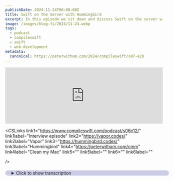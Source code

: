 ```yaml
---
publishDate: 2024-11-24T00:00:00Z
title: Swift on the Server with Hummingbird
excerpt: In this episode we sit down and discuss Swift on the server with a focus on Hummingbird.
image: /images/blog-fi/2024/11-24.webp
tags:
  - podcast
  - compileswift
  - swift
  - web-development
metadata:
  canonical: https://peterwitham.com/2024/compileswift/s07-e20
---
```



<iframe
  width="100%"
  height="180"
  frameborder="no"
  scrolling="no"
  seamless=""
  src="https://share.transistor.fm/e/93da68b7"
></iframe>

<Player />

<CSLinks
  link1="https://www.compileswift.com/podcast/s06e12/"
  link1label="Interview episode"
  link2="https://vapor.codes/"
  link2label="Vapor"
  link3="https://hummingbird.codes/"
  link3label="Hummingbird"
  link4="https://peterwitham.com/cmm"
  link4label="Clean my Mac"
  link5=""
  link5label=""
  link6=""
  link6label=""

/>

<details>
  <summary
    style="
     margin-top: 20px;
     margin-bottom: 80px;
     padding-left: 20px;
     border-radius: 10px;
     border-width: 1px;
     border-color: rgb(255,255,255,0.2);
     width: 100%;
     background-color: rgb(0, 0, 128, 0.2);
"
  >Click to show transcription</summary>

#### Transcription

<cite>Peter:</cite>
<time>00:02</time>
<p>What's up everybody? Welcome to the Compile Swift Podcast. We have another special episode here for you. We're gonna focus on some server side rules today, but first of all, Geoff, how are you doing?</p>
<cite>Geoff:</cite>
<time>00:14</time>
<p>Yeah. I got a new release of my app out, actually earlier than I expected it to. I accidentally clicked the checkbox or left the checkbox on that was go ahead and roll out the app as soon as it's available. And it went out, and I didn't expect it to go out. So everybody's gonna get the, like, social media push a couple days late.</p>
<cite>Geoff:</cite>
<time>00:34</time>
<p>But, you know, hey, it's not like anybody reads release notes anyway. Right?</p>
<cite>Peter:</cite>
<time>00:40</time>
<p>Right. Right. And and did you have one of those moments where you're like, oh, wait. Dang. Did I did I publish everything on the back end?</p>
<cite>Peter:</cite>
<time>00:47</time>
<p>Is you know, did I take it all?</p>
<cite>Geoff:</cite>
<time>00:49</time>
<p>Thankfully, there was no back end needed required. But, yeah, I was actually Sweet. At lunch with a friend of mine, and he's like, oh, hey. I saw the new update was out. And I was like, oh, you you I think you're on my test flight.</p>
<cite>Geoff:</cite>
<time>00:59</time>
<p>You asked me in the test flight build. And he's like, no. That's that's not what I mean. And Oh. Yeah.</p>
<cite>Geoff:</cite>
<time>01:03</time>
<p>Sure enough, we looked in the App Store and yeah. No. It was in the App Store. So whoops. But, hey.</p>
<cite>Geoff:</cite>
<time>01:10</time>
<p>You know what? It's not the end of the world. You know, I I didn't didn't get to do my last minute testing that I wanted to do. Didn't get to, have my release notes up and ready to go. Didn't have, you know, social media stuff pushed, but it it you know, people will get that on the day that it's supposed to be released, which is tomorrow as I record.</p>
<cite>Geoff:</cite>
<time>01:31</time>
<p>And, just, you know, I can always follow-up any bugs that I didn't catch later. So I was just gonna say not the ideal way to go, but it it could've been worse.</p>
<cite>Peter:</cite>
<time>01:41</time>
<p>Well, it's funny because, you know, you can't complain about these things. Because if you used to complain, right, quite rightly, Apple folks would be like, look, you folks, you complain when the app review is too long, so we speed things up for you. And now you're complaining that we do it efficiently. Which one do you want? Right?</p>
<cite>Geoff:</cite>
<time>01:59</time>
<p>No. I I the app review, like, that was exactly why I submitted it early. It's like I want the app review out. I want it to be ready to go, and then I take my time after app review to get everything ready to go. And the entire problem was just that Apple has this checkbox there to say, once it's ready, let me click it, or once it's ready, go ahead and put it out on your own.</p>
<cite>Geoff:</cite>
<time>02:22</time>
<p>And I just apparently had it set to go ahead and roll it out automatically, and that was not what I wanted. But, hey. That's I just need to be able to double check that better next time.</p>
<cite>Peter:</cite>
<time>02:35</time>
<p>Totally get it because I never as far as I can recall, which is quite a while now, I have never done an automatic release. I I'm just too afraid of it being at an awkward moment. You know? I think what happened was the last release before that may</p>
<cite>Geoff:</cite>
<time>02:52</time>
<p>have been, like, a big bug fix release, and I wanted that one out as soon as possible. And then I just did not set the, the checkbox back is what happened, I believe. Yeah. Because, the release prior to this 24 dot 5 was, the fix for Apple Watch Sync and for Apple Wallet export not working with a particular set of barcodes. And so I was like, oh, crap.</p>
<cite>Geoff:</cite>
<time>03:22</time>
<p>You know? Apple Wallet was like this big thing, and then I'm gonna ship it, and then everybody's gonna be like, well, it doesn't work with this barcode. Like so I wanted to get a fix out as fast as I possibly could. And so I submitted it to Apple, did the expedited review, and had the checkbox on that go ahead and ship it immediately as soon as it's done because, you know, if I'm submitted this and then I go to bed and Yeah. It's the middle of the night, I don't want people to have to wait an extra 8 hours or whatever.</p>
<cite>Geoff:</cite>
<time>03:50</time>
<p>So, yeah, that one rolled out whenever it was available. And, unfortunately, it remembers what your preferences was, and that was not what I wanted this time.</p>
<cite>Peter:</cite>
<time>03:58</time>
<p>See, it's funny because as you're saying that, I I was just asking myself, you know, am I am I happy that it remembers or not? And, honestly, I don't know. Yeah. Yeah.</p>
<cite>Geoff:</cite>
<time>04:10</time>
<p>I I guess it's one</p>
<cite>Peter:</cite>
<time>04:11</time>
<p>of those times where it's like, no. I think I'd rather be defaulted to the safest option. But then, I bet there's plenty of people out there that are like, just just ship the darn thing. Alright. Okay.</p>
<cite>Peter:</cite>
<time>04:24</time>
<p>Let's get into this. So, we are covering a topic. We've covered this before on the podcast many times, and I wanna give sorry? You've covered it. I'm trying to be inclusive.</p>
<cite>Geoff:</cite>
<time>04:38</time>
<p>Yeah.</p>
<cite>Peter:</cite>
<time>04:39</time>
<p>Yeah. I'm I'm thinking about your feelings, you know.</p>
<cite>Geoff:</cite>
<time>04:42</time>
<p>Perfect.</p>
<cite>Peter:</cite>
<time>04:43</time>
<p>First time ever. Right? It's like, really? Now is the moment you choose to do that? Yeah.</p>
<cite>Peter:</cite>
<time>04:48</time>
<p>Really? Yeah. So we've had, you know, Janis on the show before. We'll put a link in the show notes to this from the Hummingbird, project. And, yes, we are talking about switch on the server.</p>
<cite>Peter:</cite>
<time>05:02</time>
<p>We are gonna primarily focus on Hummingbird, in this episode. However, I'm sure many of you out there will be screaming, what about this? What about vapor? What about that? Yes.</p>
<cite>Peter:</cite>
<time>05:14</time>
<p>And and a lot of those have been covered before and, of course, there are many options, But, we have our reasons for focusing on this one. Primarily, Geoff has been using this. So let's let's dive into this here. But like I say, we'll put a link in the show notes, to where everything like we usually do. But there is this episode with Janis where I'm talking about the Swift server group as well.</p>
<cite>Peter:</cite>
<time>05:34</time>
<p>A lot of push behind that project, but let's dive in here. You know, let's start at the beginning, Geoff. So you are actually using this in production. Right? And I think that's really important to folks because we all do this as developers.</p>
<cite>Peter:</cite>
<time>05:47</time>
<p>We play with things. Right? But you're going up that whole other level when you're like, okay. It's in production now. So, you wanna talk about that?</p>
<cite>Geoff:</cite>
<time>05:56</time>
<p>Yeah. So I'm actually running a couple different services in production right now. I have a mix of both Vapor Services and Hummingbird, and we'll get into the difference between those two projects in a bit. But, yeah, my, by far, most used one is in Hummingbird. That is that is the most recent one that I've done, and it is used by my, most recent app, Bark.</p>
<cite>Geoff:</cite>
<time>06:22</time>
<p>And so it is seeing a lot more use than any of the vapor services are themselves. But, yeah, I've been I've been running both of these in production for a while now, and I think I have some, opinions on how they've worked and how they've been, done and kind of the benefits and drawbacks to each of them. So</p>
<cite>Peter:</cite>
<time>06:46</time>
<p>Well, I think, you know, the first natural question and this always comes up and and to be fair, this is one that that I ask myself quite often too, which is why use Swift on the server at all? Now this is a difficult one to answer, I think, because it it falls in that bucket like why use anything at all on a server. Right? Replace it with language x and I don't mean that social media website. You know, there's yeah.</p>
<cite>Peter:</cite>
<time>07:14</time>
<p>You got a million options available to you on the web. Personally, I have not shipped anything with Swift, not because there's anything against it, but, you know, I'm I'm just so used to all those other web languages having a web background to begin with. So let's dive in and talk about, you know, that that primary question, why use Swift at all on the server?</p>
<cite>Geoff:</cite>
<time>07:39</time>
<p>I mean, I think I'm gonna give the easiest possible answer upfront, and that is it's personal preference. I am the only person who has to work on this, and therefore, what I say goes. And therefore, I'm choosing this particular option over any of the other options that I have.</p>
<cite>Peter:</cite>
<time>07:56</time>
<p>So I'm gonna jump in there because, you know, this is something a lot of folks, you know, we all know this, Internet people. Right? Oh, you should use x. Why are you using y? You've hit on, I think, the key argument for just about everything right there.</p>
<cite>Peter:</cite>
<time>08:11</time>
<p>If you're the one maintaining it and you're the one that's building it and you're the one with the knowledge of Swift in this case, there is no wrong answer for whatever you choose. And I I just want to jump in there and point that out because I'm sure it'll come up. Right? There there there are those people on the Internet. But I think that that is the perfect answer for so many things as to why use this at all for whatever.</p>
<cite>Peter:</cite>
<time>08:36</time>
<p>So thank you for putting that out there folks. Right? You know, you go with what you're comfortable with. Simple as that. Don't listen to other people.</p>
<cite>Peter:</cite>
<time>08:44</time>
<p>Right? What's up everybody? I wanna tell you about clean my Mac by Macport. Now I have been using this for years. So many years that I don't even remember at this point.</p>
<cite>Peter:</cite>
<time>08:56</time>
<p>But if you're a Mac user and you don't have this tool, trust me, you need it. So let me tell you what you can do with this. Now, when I open up the application, not only is the UI absolutely gorgeous, but I run SmartCare and all I got to do is open the app, click on SmartCare and hit the scan button. Now, when I do that, what's gonna happen it's gonna analyze my system and it's gonna go through and it's gonna look for junk. It's gonna check to make sure that I don't have any malware or anything like that on my Mac.</p>
<cite>Peter:</cite>
<time>09:30</time>
<p>It's gonna run some performance checks. It's gonna go through and check for application updates and then it's also gonna give me the option to look at what I would call the clutter on my machine, kind of my files, right? The stuff that that I put there and I'm not kidding you, every time I run this and I run this at least once a week, it will find at least a couple of gigs worth of junk files to clean out. And all I gotta do is to tell it go ahead and run and it'll clean out the junk files. The other day when I ran it, it found 6 gig of files and believe me when I tell you I am meticulous about keeping junk off of my machine and it will just find this stuff splattered all over different folders and then it'll run the performance checks like I say and it'll just look and see if there's anything that it thinks needs to be done.</p>
<cite>Peter:</cite>
<time>10:25</time>
<p>It'll let me know about any app updates and I can just have it update them for me. Now on top of that, there are other tabs. There's the cleanup tab and it'll go in there and you can tell it to do various cleanup operations for you. Again, it's gonna run an analysis. As developers, we all know about Xcode and how much space it takes up, but you will be amazed about the amount of files that can build up and caches over time that you just don't think about and you know, they just don't clean themselves up very well and again, it'll go through there and save me gigabytes of space.</p>
<cite>Peter:</cite>
<time>11:04</time>
<p>It's absolutely unbelievable. The performance tab is fantastic. It'll run things like flushing the DNS for me and it'll run the maintenance scripts. It'll check disk permissions for issues there and all of those things to give you every ounce of performance out of your machine. And if all of this sounds good to you and it should if you're a Mac user, like I say, I consider this like one of my first installs.</p>
<cite>Peter:</cite>
<time>11:28</time>
<p>You can go to petawhidham.comforward/cmm and that's gonna jump you to the right spot where you can go in and you can try out Clean My Mac. You'll get a 7 day free trial. Personally, like I say, every time they bring out a new version, it's an instant upgrade for me. So again, go to peterwedham.comforward/ cmm and get started with Clean My Mac today.</p>
<cite>Geoff:</cite>
<time>11:55</time>
<p>Yep. Yeah. And so what I'll give is the reasons behind some of this personal preference, but again, I am not out here selling that Swift is the one best way to do web back end services because the answer is there is not one best way. It all comes down to benefits and trade offs and and all of that. And you ultimately have to use what you or your team or your company are comfortable with, and what you're doing for that versus the trade offs that you would see versus using a different language.</p>
<cite>Geoff:</cite>
<time>12:33</time>
<p>And so I'm gonna tell you what I like about Swift on the server. But, again, these are there's a lot of different projects out there. There's a lot of different things that you could do out there, and it's ultimately gonna come down to your own calculus as to what you actually use. One of the things that I really like about Swift on the server versus, some of the more popular languages out there for server side back end stuff is the existence of a compiler. We have a lot of the web tools out there are interpreted tools, whether that's JavaScript or Python, and there are some languages out there that are upfront compiled.</p>
<cite>Geoff:</cite>
<time>13:12</time>
<p>So you've got Rust is obviously the big hot new thing these days.</p>
<cite>Peter:</cite>
<time>13:16</time>
<p>Mhmm.</p>
<cite>Geoff:</cite>
<time>13:16</time>
<p>And Golang is a little bit, more, it it's not quite as up and coming as Rust is, but it's definitely around there as well. Another project that is very similar to that. And having a compiler allows for better performance overall, because everything's compiled ahead of time. It's not being interpreted, and it allows you to have a bunch of stuff that is caught earlier in the code base. So you don't have to actually run all of your code.</p>
<cite>Geoff:</cite>
<time>13:48</time>
<p>You don't have to write a bunch of tests just to make sure that simple stuff like, oh, this variable doesn't actually exist. You know?</p>
<cite>Peter:</cite>
<time>13:56</time>
<p>You</p>
<cite>Geoff:</cite>
<time>13:56</time>
<p>get a lot of that kind of stuff, quote unquote, for free.</p>
<cite>Peter:</cite>
<time>14:00</time>
<p>And security too.</p>
<cite>Geoff:</cite>
<time>14:02</time>
<p>Yeah. And so I I like the, benefits of compiled languages there. And again, like I said, there's a lot of compiled languages that you can also use. So that's just one thing that I like about Swift, and and obviously with that you get all of the benefits of the Swift compiler with all of the type safety, and all of the new concurrency safety stuff that you have in Swift 6, that kind of thing, that all of the things that the Swift compiler helps you with for your client side code, it can also help you with for your server side code. So compiler, that's the main thing that that I love there.</p>
<cite>Geoff:</cite>
<time>14:39</time>
<p>The other thing I I know a lot of people are gonna think about, and I I have not found this quite as useful as you might think ahead of time, but it's still worth mentioning, is the limited potential to share code across code bases. And I have found a little bit of that possible in my tools. You can make Swift packages that are just regular raw Swift packages and share them between the two services. And I would say that with that, you get kind of this sliding scale of how well you can actually share your code.</p>
<cite>Peter:</cite>
<time>15:15</time>
<p>Mhmm.</p>
<cite>Geoff:</cite>
<time>15:15</time>
<p>And so models, if you just have, like, a struct that's got codable conformance, it's pretty easy to share. You just have a whole library that is just your models that all conform to codable. It works exactly the same on server versus on your client. Use that code directly in both places. Your business logic, so this would be your controller in an MVC world or your view model in an MVVM world.</p>
<cite>Geoff:</cite>
<time>15:41</time>
<p>Those are dependent on kinda how tightly you couple with the system, but there is some of that there. I have a SVG. Well, I have an image rendering portion to my server that is run on both the server and the client, and I have it going basically to a intermediate level of saying, like, this is what is represented in this image. And from there, I then split that apart between server and client. But it does get me a decent chunk of the way there, and that is something that I can share across these two libraries.</p>
<cite>Geoff:</cite>
<time>16:20</time>
<p>And then, obviously, the end result of an image rendering, that's your view. That's what's being displayed. That's not happening. There's not a whole lot of sharing of code view wise between SwiftUI and Swift on the server.</p>
<cite>Peter:</cite>
<time>16:33</time>
<p>Mhmm.</p>
<cite>Geoff:</cite>
<time>16:33</time>
<p>So, yeah. Like I said, models, super easy. Business logic, meh. And then views, it's just not gonna happen. That's true of a lot of these kinds of shared code things.</p>
<cite>Geoff:</cite>
<time>16:46</time>
<p>So if you're sharing code between a Rust project, for example, I feel like a lot of the same sort of stuff is gonna happen. The one contrast would be JavaScript. You have server side rendering versus client side rendering. You can actually share a lot of those codes depending on the framework that you're using. If you're using something like React, for example, I know that you totally can share Vue code across the 2.</p>
<cite>Geoff:</cite>
<time>17:06</time>
<p>But, a lot of the projects are gonna be more similar to what Swift does, where, yeah, it's it's back end type stuff that is easily shareable between the 2.</p>
<cite>Peter:</cite>
<time>17:16</time>
<p>Yeah. I mean, you're you know, you're in the Swift environment. Right? And so, therefore, naturally, you're gonna be using a lot of the techniques and skills and, you know, different architecture ways that we are used to using in Swift is going to apply here. Right?</p>
<cite>Peter:</cite>
<time>17:33</time>
<p>And so like you say, you know, I think it's fair to say there are some things that don't translate across to the server side quite as well as they would with other languages, but that's kind of by design, I think. Right? For me, when I think about, like, Swift on the server, my brain automatically goes to APIs first, for example.</p>
<cite>Geoff:</cite>
<time>17:55</time>
<p>And yeah. And so I I think you you hit on something there, which is, does using Swift on the server make sense at all if you're not already in the Swift ecosystem? And I would say there's benefits, and they're the same benefits that you get from the Swift compiler as a whole, but ultimately, I don't know that I would choose Swift on the server as my default given I don't use Swift anywhere else. It's more just, hey, I'm familiar with this language. I know the ins and outs of this language.</p>
<cite>Geoff:</cite>
<time>18:27</time>
<p>I know some of the quirks and oddities, and so I'm much more comfortable with that than, say, Rust, which I know very little to nothing about. I'm not gonna pick up that whole language just to use it on my server. I don't think that I would if I were not somebody who is already familiar with Swift, I don't know that I would do the same thing with Swift on the server. I would not pick up Swift just for server type stuff.</p>
<cite>Peter:</cite>
<time>18:53</time>
<p>I do agree with that and I'd throw in there as well if, you know, because we get asked this question a lot. If you're someone who's like, hey, I I don't know anything about Swift and I wanna get into Swift, I wouldn't start with the server side Swift as a way to kind of your gateway into learning Swift. I I would recommend that you go and start building apps client side first. Learn those techniques. And the reason I say that is, yes, whichever one you do, you you are learning Swift.</p>
<cite>Peter:</cite>
<time>19:28</time>
<p>No no question there. But I think that you learn some disciplines and certain ways of doing things from client side, but, I don't know. You may disagree.</p>
<cite>Geoff:</cite>
<time>19:39</time>
<p>You do have one nice benefit with Swift on the server that you don't have with apps per se is that you can start learning Swift on the server without having a Mac, and that is something that that is really a limitation to, being able to build, say, an iOS or a Mac app. That being said, I would still suggest that even if that's part of what you're trying to learn there, I would still start with command line tools, something simple. You know, I'm generating a bunch of text or I'm making an API request, I'm doing something else with that. I would start there rather than hopping straight into Swift on the server even if you are wanting to start building Swift and learning Swift without having a Mac. You can get into doing Swift on Linux for a bunch of other cool stuff and then build on the server on top of that once you're more familiar with the language as a whole.</p>
<cite>Geoff:</cite>
<time>20:36</time>
<p>And then, yeah, if you ultimately obviously wanna get into iOS apps or Mac apps, you're gonna need a Mac in order to do that development on. But, I I think that, yeah, there are ways to get started with Swift on Linux that are not hopping straight to running web servers.</p>
<cite>Peter:</cite>
<time>20:52</time>
<p>Alright. Okay. Fair point. Yeah. Okay.</p>
<cite>Peter:</cite>
<time>20:55</time>
<p>Yeah. Folks, I'm not saying run out and buy a Mac. Just start learning Swift that way. The and and, actually, we'll touch on this more when we get to, you know, setting this thing up. But, since you've raised it there, a key thing to note in in what Geoff said there is yeah.</p>
<cite>Peter:</cite>
<time>21:13</time>
<p>Right? You can run this on Linux. Right? In fact, arguably one of the best ways server side to do this. You know, again, there are folks out there who are always surprised to learn that Swift is not just an Apple, OS based language.</p>
<cite>Peter:</cite>
<time>21:31</time>
<p>Yes. You can run it on Windows and absolutely you can run this on Linux as well. And I do agree with you, for example, Swift scripting. Hey, great way to get into it from the terminal. Right?</p>
<cite>Peter:</cite>
<time>21:45</time>
<p>You you definitely don't have to be on a Mac for that. Yeah.</p>
<cite>Geoff:</cite>
<time>21:48</time>
<p>So yeah. Peter, do you wanna talk a little bit about what the, options are out there as far as Swift on the server projects? I know there are kinda 2 big projects out there. You mentioned them already. Do you wanna kinda go into the differences between them?</p>
<cite>Peter:</cite>
<time>22:03</time>
<p>Yeah. Sure. So, there are the the 2 big ones that I think, you know, certainly the most well known are Vapor and Hummingbird. Again, I think I'm I'm trying to recall. I don't think I've done an episode on Vapor but we have certainly covered Hummingbird with some of the Swift Server group before.</p>
<cite>Peter:</cite>
<time>22:24</time>
<p>Vapor is the one that has been around I'm gonna say the longest of these 2 and I'll explain why in a second. So therefore, you know, both of these have good communities. Arguably, Vapor has a bigger community, which is always important with these things just because it's been around longer and and certainly it's the most well known although I think that's changing now. It is definitely a very opinionated very structured, way of doing things. We I would say, with Vapour, the approach is you are gonna do it the way they want you to.</p>
<cite>Peter:</cite>
<time>23:03</time>
<p>That's it. Right? And I'm not saying that's a bad thing, but you are definitely gonna have to follow the rules.</p>
<cite>Geoff:</cite>
<time>23:11</time>
<p>Right? It definitely gives you more structure to build on. I I think that is the the nice way of putting that, which is Yeah. Yeah. It is very strongly opinionated, as you say, but strong opinions mean constraints, and constraints make it easy to build in some sense.</p>
<cite>Geoff:</cite>
<time>23:26</time>
<p>So, yeah. Both the benefit and the the downside to being much more opinionated.</p>
<cite>Peter:</cite>
<time>23:32</time>
<p>Yeah. Absolutely. Vapor is, I would say, an easier one. Like I say, it's got obviously, because it's been around longer, it's a massive amount of documentation out there. There are examples, I would say, of just about any, style of app that you think you might want to build.</p>
<cite>Peter:</cite>
<time>23:52</time>
<p>I'm I'm willing to bet there's a code example out there. Right? To best of my knowledge as well, you know, Vapor is 1 depending on how how you want to do this, you can just run it natively. You can just install we'll get into the installing process but you can install it on your machine or your server. And other options, of course, you can, you know, there are pre built Docker images, if I remember rightly, that you can just spin up and, hey, away you go.</p>
<cite>Peter:</cite>
<time>24:21</time>
<p>Right? So you've got those as options as well, plus different, you know, custom ways and but you're gonna find a lot out there on that. Now talking about Hummingbird, Hummingbird is on version 2 now. It is Hummingbird, from what I can remember talking with Janis is, you know, Hummingbird is very much inspired by Vapor. And in fact, I know from what he was saying, the 2 groups work closely together.</p>
<cite>Peter:</cite>
<time>24:50</time>
<p>Right? It's not like they're in competition here. They they they they borrow and learn from each other. So, you know, whichever one you go with, you are definitely getting into an ecosystem. And just like so many things, I will mention this quickly, on the Swift side, there's there's no competition here.</p>
<cite>Peter:</cite>
<time>25:10</time>
<p>There's just a willingness on both sides to see both projects succeed because they benefit from each other. Right? But Hummingbird has, in my opinion, really nice documentation, great explanations and walkthroughs for getting started. Now I will say that, you know, you should definitely have at least a basic understanding and of Swift. And what I mean by that is you don't have to have anything fancy.</p>
<cite>Peter:</cite>
<time>25:40</time>
<p>Right? But you're gonna see a lot of code on both of these thrown at you very quickly. Take your time, but Hummingbird has great series of tutorials. There are examples. They do, you know, the classic to do example, which, hey, at least you're doing an app that we're all familiar with.</p>
<cite>Peter:</cite>
<time>25:58</time>
<p>Right? It's like the one up from the the hello world. Hummingbird version 2 supports, and and actually draws from quite heavily. Right? Swift, concurrency.</p>
<cite>Peter:</cite>
<time>26:11</time>
<p>So Swift 6, for example, right, where, you know, concurrency is the word of the day, right? And, yes, I know it's been around for a while in that but they definitely draw heavily from there. So you're getting all of the the nice features from the more recent versions of Swift as well, but that's kind of the primarily, the breakdown of both of them. Now either one is exceptionally good in in my opinion. Like I said, we're gonna talk we've we've discussed Hummingbird in this one because that's what we're focusing on, but you are gonna have a great experience with either of these.</p>
<cite>Peter:</cite>
<time>26:47</time>
<p>But, Geoff is there anything you wanna throw in there?</p>
<cite>Geoff:</cite>
<time>26:49</time>
<p>No. Like you said, this they're both great at their job of being a Swift web server. It really is it it really does come down to whether you like the more structure heavy paradigm of something like Vapor, or whether you prefer the more bring your own architecture style of design that Hummingbird has. And really both have their fan bases, and so they both work great. Another thing that is great about these two tools kinda bill being built on a similar foundation is there's a lot of libraries out there, and they a lot of them really do work with both.</p>
<cite>Geoff:</cite>
<time>27:26</time>
<p>They can both talk to these databases through the same ORM, Fluent, and they just have a very similar way of communicating with those. They both have their own HTML templating library. Vapor has its own kinda more swifty type one. Hummingbird has one that's based on a more open standard called mustache. They both have their own authentication libraries.</p>
<cite>Geoff:</cite>
<time>27:49</time>
<p>There's a wide set of libraries available that you can use with either one of these frameworks that are just built for Swift in general. I know there's some, like, a MongoDB library that you could just straight up use with either one, and it doesn't have a preference to either or the other.</p>
<cite>Peter:</cite>
<time>28:07</time>
<p>So Yeah.</p>
<cite>Geoff:</cite>
<time>28:08</time>
<p>Both of these communities work very well together, and I think that that's a, great for both of them. I I I'm happy to see that there are 2 vibrant ecosystems out there building tools for Swift on the server.</p>
<cite>Peter:</cite>
<time>28:21</time>
<p>Alright. Here it is. The one thing that I cannot do without every day, and that is my coffee. Anyone that knows me or anyone that's listened to any of my podcasts or anything else knows that I absolutely cannot operate without my coffee, and I love good coffee. So here's the deal.</p>
<cite>Peter:</cite>
<time>28:38</time>
<p>I'm gonna give you one free bag of coffee by going to peterwidham.comforward/coffee. There is a wonderful company out there that follows the fair trade practices, helps out a lot of independent roasters of all sizes, and the operation is simple. What you do is you're gonna go to to peterwhidham.comforward/coffee. You sign up there. You get a free bag of coffee sent to you, yes, in return.</p>
<cite>Peter:</cite>
<time>29:06</time>
<p>They say thank you to me by giving me some coffee, but that's not the reason I'm doing this. The reason I'm doing this is because I have found so many good coffees that I just would never have come across, heard about or experienced without this service. Trade coffee is just fantastic. You know, there are plenty of places out there. We all know them that supply coffee, good coffee.</p>
<cite>Peter:</cite>
<time>29:32</time>
<p>You can go to the store, get the coffee. But there is nothing better than discovering new independent roasters and supporting them, discovering new flavors of coffee, new grinds for You can set it up. It's very smart. You tell it the kind of coffee you like and over time it gets better and better as it trains in on your selections and your choices and gives you exactly the coffee you're looking for and recommending new ones that that will be very similar. Every time I get a new packet of coffee, I go through and afterwards I try the coffee, I go through the service and I say, look, I loved this coffee.</p>
<cite>Peter:</cite>
<time>30:09</time>
<p>I thought this coffee was okay or I say, look, I've This was really not for me. And every time I do that, it makes the service a little more accurate on the next selection for me. So again, just go to peterwhidham.comforward/coffee. Get your free bag of coffee today. If you're a coffee lover, you're gonna really appreciate this service.</p>
<cite>Peter:</cite>
<time>30:28</time>
<p>I have been using it for years at this point and thoroughly recommend it. So for example, Hummingbird, if you go to the the website, and of course we'll put links in the show notes, but hummingbird dot codes, there's an ecosystem tab and they list on there a lot of official extensions that they have in there. Just to, you know, give you a couple of examples. Right? Some of these should be familiar, but should also make you feel comfortable.</p>
<cite>Peter:</cite>
<time>30:54</time>
<p>So, WebSockets. Right, Redis, you know, those are in there. Like you mentioned, there's a fluent ORM, covers many databases. I would say arguably, in my opinion, all of the common ones that you're likely to want to use or certainly encounter in production, and there's some others that we'll talk about later but there's plenty of support in there and of course packages as well. Yes, that exists on Vapor.</p>
<cite>Peter:</cite>
<time>31:24</time>
<p>I'm mentioning it in particular on Hummingbird because I think they do a good job at highlighting lots of key areas for anybody with a web developer background. You're gonna feel comfortable pretty quickly. Okay. So let's talk about how you install and get these set up. We're gonna we're gonna jump in here.</p>
<cite>Peter:</cite>
<time>31:43</time>
<p>Again, we're gonna sort of do a comparison between the 2. We're not favoring either one. We just want to give you an experience of, what it's like to set both of these up. So, Geoff, go for it.</p>
<cite>Geoff:</cite>
<time>31:53</time>
<p>Yeah. And I I think both of these, their install process goes very much towards their kind of philosophies as a whole. And so, yeah, we'll we'll see it as as, I describe them. So Vapor has this command line tool. It's literally just called Vapor, and you install that tool on macOS.</p>
<cite>Geoff:</cite>
<time>32:11</time>
<p>People are gonna be well familiar with this. It's just brew install Vapor. On Linux, if you're building from Linux, you actually have to build it from source, but it seems like it's fairly simple. You just git checkout and run make install. And, if you are running on Linux and you don't want to have to deal with the make install stuff, you can also have a Docker image, and that Docker image, you would just pull it down.</p>
<cite>Geoff:</cite>
<time>32:35</time>
<p>You can start building inside the Docker dev container, and it just already has Vapor installed. So that's another option whether you're I'm it is running in Linux, whether you're running Docker, the host on macOS or on Linux, that is another option there to have it all self contained. And from there, you have your tool installed, and you can kinda just run Vapor new, and that walks you through this, like, command line wizard tool, and it says, do you what do you wanna name this? What, are you building? Do you need a database connection?</p>
<cite>Geoff:</cite>
<time>33:06</time>
<p>Do you need HTML templating? Do you need all of these things? And it will generate a project for you, install all the proper libraries, and give you a project folder that you can go ahead and work with. And it's got all of the structure already built in, and it tells you, like, oh, here's where you're gonna add your controllers, here's where you're gonna do whatever, and has a whole project ready for you. With Hummingbird, on the other hand, you have just a simple library, and you are on your own to create your own Swift package project exactly the way that you would create any other Swift project, and then you just add the Hummingbird libraries that you need to that existing project.</p>
<cite>Geoff:</cite>
<time>33:48</time>
<p>Alternatively, they do have a git project template that you can just pull down that project template and start from there. But, really, Hummingbird is simple enough that all you do is you create your Swift package project however you want to any other way, and then you just add the library that you need. And you're off and running with a hummingbird project.</p>
<cite>Peter:</cite>
<time>34:08</time>
<p>Yeah. I I mean, definitely like this, you know, the Swift package manager, hopefully, by now, we're we're all feeling reasonably comfortable with it to a certain degree. And and that, obviously, with newer versions of Xcode, makes it a lot easier to manage as well. I think when I did it, I think I pulled down the template, if I remember rightly.</p>
<cite>Geoff:</cite>
<time>34:30</time>
<p>Yeah. And and I think Vapor may, for one thing, predate Xcode's better handling of Swift package manager. But, additionally, Vapor also has a lot more individual libraries for handling a lot of smaller particular stuff. And so having that tool there is a lot more helpful for making sure that you have all of the libraries that you need. And so that's that's why Vapor has this tool, whereas Hummingbird is more just do whatever you want, fork it, grab it, do your project, project build.</p>
<cite>Peter:</cite>
<time>35:01</time>
<p>Yeah. It really is a case of which whichever way you wanna go. Right? Whichever one you're more comfortable with. Again, as you, the developer, you make the decisions for you or, you know, discuss them with your team if you're a team.</p>
<cite>Peter:</cite>
<time>35:13</time>
<p>For sure. Yeah. I would think though by the time you get to this install stage, you've probably made a pretty good evaluation of which one you wanna go with. However, if you have the time, hey, try them both. Right?</p>
<cite>Geoff:</cite>
<time>35:28</time>
<p>Yeah. Absolutely.</p>
<cite>Peter:</cite>
<time>35:29</time>
<p>I</p>
<cite>Geoff:</cite>
<time>35:29</time>
<p>know. Yeah. I mean, it's it's down to, again, knowing what their philosophies are and knowing which you want between the 2. And then when you're ready to deploy the 2, both of them are really pretty similar. Hit build and run, and you've got a built executable.</p>
<cite>Geoff:</cite>
<time>35:46</time>
<p>And you could literally just run that executable directly on a server if you want to. You're gonna need to install various Swift support things, but there's answers to how to do that out there on the web, how to install Swift. But the version that I find is much more useful is both of them include official Docker files that you can use to build a Docker image and then host that anywhere the Docker is supported, which is basically everywhere these days. So that's what I do with my own deploys is I just literally run a Docker build. The flags that are necessary for building for, Intel based systems, AMD 64 based systems, rather than the ARM systems that, everybody's developing on from the Mac.</p>
<cite>Geoff:</cite>
<time>36:35</time>
<p>But other than that, you know, you build an AMD 64 image. You put that up on your server. You run it the way that you would run any normal Docker image, and, it just works.</p>
<cite>Peter:</cite>
<time>36:45</time>
<p>And I I think that's important right there because for me, you know, my my brain switches modes and I start to become very concerned about security at that point. Right? And so, yeah, I like the Docker idea too in for me. And now okay. I get it folks.</p>
<cite>Peter:</cite>
<time>37:05</time>
<p>You know, we always say understand what your code is doing. Right? But, for me, I feel more comfortable running a Docker image where hopefully, people a lot smarter than me have covered the bases as far as, security and, you know, good safety checks and all of those kind of things. Because for me, I wanna get on with the business of making the app or apps and not become a server admin. Right?</p>
<cite>Peter:</cite>
<time>37:35</time>
<p>And and I'm not suggesting that you need to be a server admin to run either of these. I'm just saying why bring the heartache on yourself and all the pain and trouble. The other advantage with using something like a Docker image is, hey. It's super easy to run that locally before you ship it to production and and have an experience that should be predictable at that point. Right?</p>
<cite>Geoff:</cite>
<time>37:57</time>
<p>And then one other thing worth calling out that I think is is a solid question kind of in the Deploy area is one thing that Hummingbird does have over vapor that may actually, push it for you one way or the other is Hummingbird does support running on AWS Lambda as a serverless system, and it does not appear as of this recording that there is really any even semi official support for doing that with vapor. Hummingbird has kind of, like, a a much quicker startup and and running than Hummingbird or sorry. Hummingbird has kind of a much quicker startup and get running than Vapor does. And so I think it is a little bit more suited to being run-in a serverless system. And so, yeah, they do have an official extension for running Hummingbird on Lambda, which does not exist on Vapor.</p>
<cite>Geoff:</cite>
<time>38:52</time>
<p>So that is another option for having your service deployed.</p>
<cite>Peter:</cite>
<time>38:58</time>
<p>Yeah. And I think that I mean, that pretty much covers it, really. The areas I just wanna sort of note for the listeners here. The areas we've not covered, sort of the middle ground, right, of well, how do I build my app and that, we purposefully decided not to dive too deeply there because at the end of the day, the answer is, well, it's Swift. You build it like you would with Swift.</p>
<cite>Peter:</cite>
<time>39:23</time>
<p>Right? And we didn't want to, like, you know it's kind of like, and this is how you do this thing you already know how to do. Again, if you don't know how to do it, you know, hey, it's it can be a great introduction to Swift. But in between, all the middleware for your app is basically, put your Swift hat on, and away you go. Right?</p>
<cite>Geoff:</cite>
<time>39:45</time>
<p>Absolutely. Yeah. And a lot of what you're doing is you're taking in and returning codable properties. And so if you're running something that's like a API, you're gonna take in a codable model. That's your request.</p>
<cite>Geoff:</cite>
<time>39:59</time>
<p>You're gonna spit out a response. It's probably also a codable model. Each of these has ways of handling things like headers, you you wanna return a different header or you wanna respond differently based on the header, returning different status codes, that kind of thing. Both of them are very straightforward in how you handle that. So no real huge difference between the two there.</p>
<cite>Peter:</cite>
<time>40:21</time>
<p>Okay. So I think we've covered the topic here. Don't know hey. You know, maybe there's gonna be future episodes here where we dive into some particular things, particular aspects or code discussion. But this is how you get up and running with with Swift on the server for sure.</p>
<cite>Peter:</cite>
<time>40:38</time>
<p>Certainly something I think is worth your time looking at. Other than that folks, we've covered this here. Geoff closing thoughts, where can we find you?</p>
<cite>Geoff:</cite>
<time>40:48</time>
<p>You can find me as always at cocoatype.com and cocoatype on all the socials.</p>
<cite>Peter:</cite>
<time>40:53</time>
<p>Alright. And you can find me at peterwitham.com or compileswift.com and and all the socials. That's it folks. Speak to you next episode.</p>
</details>
